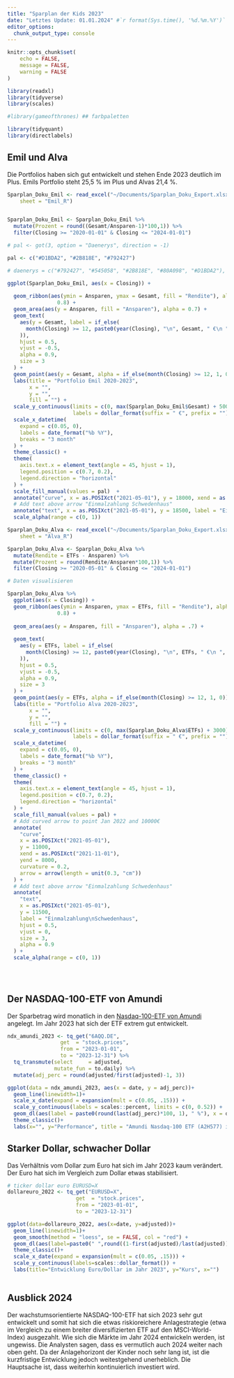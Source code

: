 ```yaml
---
title: "Sparplan der Kids 2023"
date: "Letztes Update: 01.01.2024" #`r format(Sys.time(), '%d.%m.%Y')`
editor_options: 
  chunk_output_type: console
---
```


```r
knitr::opts_chunk$set(
	echo = FALSE,
	message = FALSE,
	warning = FALSE
)
```

```r
library(readxl)
library(tidyverse)
library(scales)

#library(gameofthrones) ## farbpaletten

library(tidyquant)
library(directlabels)

```



## Emil und Alva

Die Portfolios haben sich gut entwickelt und stehen Ende 2023 deutlich im Plus. Emils Portfolio steht 25,5 % im Plus und Alvas 21,4 %.
```r

Sparplan_Doku_Emil <- read_excel("~/Documents/Sparplan_Doku_Export.xlsx", 
    sheet = "Emil_R")


Sparplan_Doku_Emil <- Sparplan_Doku_Emil %>%
  mutate(Prozent = round((Gesamt/Ansparen-1)*100,1)) %>%
  filter(Closing >= "2020-01-01" & Closing <= "2024-01-01")

```

```r
# pal <- got(3, option = "Daenerys", direction = -1)

pal <- c("#D1BDA2", "#2B818E", "#792427")

# daenerys = c("#792427", "#545058", "#2B818E", "#80A098", "#D1BDA2"),

ggplot(Sparplan_Doku_Emil, aes(x = Closing)) +
  
  geom_ribbon(aes(ymin = Ansparen, ymax = Gesamt, fill = "Rendite"), alpha =
                0.8) +
  geom_area(aes(y = Ansparen, fill = "Ansparen"), alpha = 0.7) +
  geom_text(
    aes(y = Gesamt, label = if_else(
      month(Closing) >= 12, paste0(year(Closing), "\n", Gesamt, " €\n ", Prozent, "%"), ""
    )),
    hjust = 0.5,
    vjust = -0.5,
    alpha = 0.9,
    size = 3
  ) +
  geom_point(aes(y = Gesamt, alpha = if_else(month(Closing) >= 12, 1, 0)), show.legend = FALSE)+
  labs(title = "Portfolio Emil 2020-2023",
       x = "",
       y = "",
       fill = "") +
  scale_y_continuous(limits = c(0, max(Sparplan_Doku_Emil$Gesamt) + 5000),
                     labels = dollar_format(suffix = " €", prefix = "")) +
  scale_x_datetime(
    expand = c(0.05, 0),
    labels = date_format("%b %Y"),
    breaks = "3 month"
  ) +
  theme_classic() +
  theme(
    axis.text.x = element_text(angle = 45, hjust = 1),
    legend.position = c(0.7, 0.2),
    legend.direction = "horizontal"
  ) +
  scale_fill_manual(values = pal)  +
  annotate("curve", x = as.POSIXct("2021-05-01"), y = 18000, xend = as.POSIXct("2021-10-15"), yend = 14000, curvature = 0.2, arrow = arrow(length = unit(0.3, "cm"))) +
  # Add text above arrow "Einmalzahlung Schwedenhaus"
  annotate("text", x = as.POSIXct("2021-05-01"), y = 18500, label = "Einmalzahlung\nSchwedenhaus", hjust = 0.5, vjust = 0, size = 3, alpha = 0.7) +
  scale_alpha(range = c(0, 1)) 

```


```r

Sparplan_Doku_Alva <- read_excel("~/Documents/Sparplan_Doku_Export.xlsx", 
    sheet = "Alva_R")

Sparplan_Doku_Alva <- Sparplan_Doku_Alva %>%
  mutate(Rendite = ETFs - Ansparen) %>%
  mutate(Prozent = round(Rendite/Ansparen*100,1)) %>%
  filter(Closing >= "2020-05-01" & Closing <= "2024-01-01") 
```

```r
# Daten visualisieren

Sparplan_Doku_Alva %>%
  ggplot(aes(x = Closing)) +
  geom_ribbon(aes(ymin = Ansparen, ymax = ETFs, fill = "Rendite"), alpha =
                0.8) +
  
  geom_area(aes(y = Ansparen, fill = "Ansparen"), alpha = .7) +
  
  geom_text(
    aes(y = ETFs, label = if_else(
      month(Closing) >= 12, paste0(year(Closing), "\n", ETFs, " €\n ", Prozent, "%"), ""
    )),
    hjust = 0.5,
    vjust = -0.5,
    alpha = 0.9,
    size = 3
  ) +
  geom_point(aes(y = ETFs, alpha = if_else(month(Closing) >= 12, 1, 0)), show.legend = FALSE)+
  labs(title = "Portfolio Alva 2020-2023",
       x = "",
       y = "",
       fill = "") +
  scale_y_continuous(limits = c(0, max(Sparplan_Doku_Alva$ETFs) + 3000),
                     labels = dollar_format(suffix = " €", prefix = "")) +
  scale_x_datetime(
    expand = c(0.05, 0),
    labels = date_format("%b %Y"),
    breaks = "3 month"
  ) +
  theme_classic() +
  theme(
    axis.text.x = element_text(angle = 45, hjust = 1),
    legend.position = c(0.7, 0.2),
    legend.direction = "horizontal"
  ) +
  scale_fill_manual(values = pal) +
  # Add curved arrow to point Jan 2022 and 10000€
  annotate(
    "curve",
    x = as.POSIXct("2021-05-01"),
    y = 11000,
    xend = as.POSIXct("2021-11-01"),
    yend = 8000,
    curvature = 0.2,
    arrow = arrow(length = unit(0.3, "cm"))
  ) +
  # Add text above arrow "Einmalzahlung Schwedenhaus"
  annotate(
    "text",
    x = as.POSIXct("2021-05-01"),
    y = 11500,
    label = "Einmalzahlung\nSchwedenhaus",
    hjust = 0.5,
    vjust = 0,
    size = 3,
    alpha = 0.9
  ) +
  scale_alpha(range = c(0, 1)) 
  
 
  
```

## Der NASDAQ-100-ETF von Amundi

Der Sparbetrag wird monatlich in den [Nasdaq-100-ETF von Amundi](https://www.justetf.com/en/etf-profile.html?isin=LU1681038243) angelegt. Im Jahr 2023 hat sich der ETF extrem gut entwickelt.

```r
ndx_amundi_2023 <- tq_get("6AQQ.DE",
                 get  = "stock.prices",
                 from = "2023-01-01",
                 to = "2023-12-31") %>%
  tq_transmute(select     = adjusted,
               mutate_fun = to.daily) %>%
  mutate(adj_perc = round(adjusted/first(adjusted)-1, 3))
```

```r
ggplot(data = ndx_amundi_2023, aes(x = date, y = adj_perc))+
  geom_line(linewidth=1)+
  scale_x_date(expand = expansion(mult = c(0.05, .15))) +
  scale_y_continuous(labels = scales::percent, limits = c(0, 0.52)) +
  geom_dl(aes(label = paste0(round(last(adj_perc)*100, 1), " %"), x = date, y = adj_perc), method = list("last.qp", cex = 1, hjust = 0, vjust = -1), color="red") +
  theme_classic()+
  labs(x="", y="Performance", title = "Amundi Nasdaq-100 ETF (A2H577) im Jahr 2022")


```

## Starker Dollar, schwacher Dollar

Das Verhältnis vom Dollar zum Euro hat sich im Jahr 2023 kaum verändert. Der Euro hat sich im Vergleich zum Dollar etwas stabilisiert. 

```r
# ticker dollar euro EURUSD=X
dollareuro_2022 <- tq_get("EURUSD=X",
                      get  = "stock.prices",
                      from = "2023-01-01",
                      to = "2023-12-31")

ggplot(data=dollareuro_2022, aes(x=date, y=adjusted))+
  geom_line(linewidth=1)+
  geom_smooth(method = "loess", se = FALSE, col = "red") +
  geom_dl(aes(label=paste0(" ",round((1-first(adjusted)/last(adjusted))*100,0),"%"), x=date, y=adjusted), method = list("last.qp",  cex = 1, hjust = 0, vjust = -1), color="red") +
  theme_classic()+
  scale_x_date(expand = expansion(mult = c(0.05, .15))) +
  scale_y_continuous(labels=scales::dollar_format()) +
  labs(title="Entwicklung Euro/Dollar im Jahr 2023", y="Kurs", x="")
  
```

## Ausblick 2024

Der wachstumsorientierte NASDAQ-100-ETF hat sich 2023 sehr gut entwickelt und somit hat sich die etwas riskioreichere Anlagestrategie (etwa im Vergleich zu einem breiter diversifizierten ETF auf den MSCI-World-Index) ausgezahlt. Wie sich die Märkte im Jahr 2024 entwickeln werden, ist ungewiss. Die Analysten sagen, dass es vermutlich auch 2024 weiter nach oben geht. Da der Anlagehorizont der Kinder noch sehr lang ist, ist die kurzfristige Entwicklung jedoch weitestgehend unerheblich. Die Hauptsache ist, dass weiterhin kontinuierlich investiert wird.


